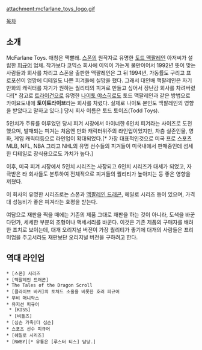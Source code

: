 attachment:mcfarlane_toys_logo.gif

[[목차]] 

== 소개 ==
McFarlane Toys. 애칭은 맥빨래. [[스폰]]의 원작자로 유명한 [[토드 맥팔레인]] 아저씨가 설립한 [[피규어]] 업체. 작가보다 코믹스 회사에 이익이 가는게 불만이어서 1992년 뜻이 맞는 사람들과 회사를 차리고 스폰을 출판한 맥팔레인은 그 뒤 1994년, 가동률도 구리고 프로포션이 엉망에 디테일도 나쁜 피겨들에 실망을 했다. 그래서 대인배 맥팔레인은 자기 만화의 캐릭터를 자기가 원하는 퀄리티의 피겨로 만들고 싶어서 장난감 회사를 차려버렸다![* 참고로 [[트라이건]]으로 유명한 [[나이토 야스히로]]도 토드 맥팔레인과 같은 방법으로 카이요도내에 '''토이트라이브'''라는 회사를 차렸다. 실제로 나이토 본인도 맥팔레인의 영향을 받았다고 말하고 있다.] 당시 회사 이름은 토드 토이즈(Todd Toys).

5인치가 주류를 이루었던 당시 피겨 시장에서 마이너한 6인치 피겨라는 사이즈로 도전했으며, 발매되는 피겨는 처음엔 만화 캐릭터위주의 라인업이었지만, 차츰 실존인물, 영화, 게임 캐릭터등으로 라인업이 확대되었다.[* 가장 대표적인것으로 미국 프로 스포츠 MLB, NFL, NBA 그리고 NHL의 유명 선수들의 피겨들이 미국내에서 판매중인데 섬세한 디테일로 장식용으로도 가치가 높다.]

이후, 미국 피겨 시장에서 5인치 시리즈는 사장되고 6인치 시리즈가 대세가 되었고, 자극받은 타 회사들도 분투하여 전체적으로 피겨들의 퀄리티가 높아지는 등 좋은 영향을 끼쳤다. 

이 회사의 유명한 시리즈로는 스폰과 [[맥팔레인 드래곤]], 헤일로 시리즈 등이 있으며, 가격대 성능비가 좋은 피겨라는 호평을 받는다.

여담으로 재판을 찍을 때에는 기존의 제품 그대로 재판을 하는 것이 아니라, 도색을 바꾼다던가, 세세한 부분의 조형이나 액세서리를 바꾼다. 이것은 기존 제품의 구매자를 배려한 조치로 보이는데, 대개 오리지널 버전이 가장 퀄리티가 좋기에 대개의 사람들은 프리미엄을 주고서라도 재판보단 오리지널 버전을 구하려고 한다.

== 역대 라인업 ==
 * [스폰] 시리즈
 * [맥팔레인 드래곤]
 * The Tales of the Dragon Scroll
 * [클라이브 바커]의 토처드 소울을 비롯한 호러 피규어
 * 무비 매니악스
 * 뮤지션 피규어
  * [KISS]
  * [비틀즈]
 * [심슨 가족|더 심슨]
 * 스포츠 선수 피규어
 * [헤일로 시리즈]
 * [RWBY][* 유통은 [루스터 티스] 담당.]

